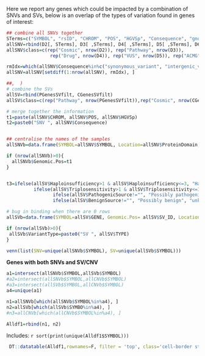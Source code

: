 
Here we report any genes which could be impacted by a combination of SNVs and SVs, below is an overlap of the types of variation found in genes of interest:

```r

## combine all SNVs together
STerms=c("SYMBOL", "rsID", "CHROM", "POS", "HGVSp", "Consequence", "gnomAD.AF", "ClinVar.Sig","ClinVar.Disease", "ProteinDomain", "CancerGeneCensus.Tier","CancerMutationCensus.Tier")
allSNV=rbind(D2[, STerms], D3[ ,STerms], D4[ ,STerms], D5[ ,STerms], D6[ ,STerms])
allSNV$class=c(rep("Cosmic", nrow(D2)), rep("Pathway", nrow(D3)),
                rep("Drug", nrow(D4)), rep("VUS", nrow(D5)), rep("ACMG", nrow(D6)))

rmIdx=which(allSNV$Consequence%in%c("synonymous_variant", "intergenic_variant"))
allSNV=allSNV[setdiff(1:nrow(allSNV), rmIdx), ]

##,  )
# combine the SVs
allSV=rbind(PGenesSVfilt, CGenesSVfilt)
allSV$class=c(rep("Pathway", nrow(PGenesSVfilt)),rep("Cosmic", nrow(CGenesSVfilt)))

# merge together the information
t1=paste(allSNV$CHROM, allSNV$POS, allSNV$HGVSp)
t2=paste0("SNV ", allSNV$Consequence)


## centralise the names of the samples
allSNVb=data.frame(SYMBOL=allSNV$SYMBOL, Location=allSNV$ProteinDomain, PopFreq=allSNV$gnomAD.AF, VariantType=t2,Pathogenicity=allSNV$ClinVar.Sig, Disease=allSNV$ClinVar.Disease, VariantCategory=allSNV$class)

if (nrow(allSNVb)>0){
  allSNVb$Genomic.Pos=t1
}


t3=ifelse(allSV$Haploinsufficiency>1 & allSV$Haploinsufficiency<=3, "Haploinsufficient", 
          ifelse(allSV$Triplosensitivity>1 & allSV$Triplosensitivity<=3, "Triplosensitive", 
                 ifelse(allSV$PathogenicSource!="", "Possibly pathogenic", 
                 ifelse(allSV$BenignSource!="", "Possibly benign", "unknown"))))

# bug in binding when there are 0 rows
allSVb=data.frame(SYMBOL=allSV$GENE, Genomic.Pos= allSV$SV_ID, Location=allSV$Location, PopFreq=allSV$`Pop Freq`, Pathogenicity=t3,   Disease=allSV$OMIM, VariantCategory=allSV$class)

if (nrow(allSVb)>0){
 allSVb$VariantType=paste0("SV ", allSV$TYPE)
}

venn(list(SNV=unique(allSNVb$SYMBOL), SV=unique(allSVb$SYMBOL)))
```

**Genes with both SNVs and SV/CNV**

```r
a1=intersect(allSNVb$SYMBOL,allSVb$SYMBOL)
#a2=intersect(allSNVb$SYMBOL,allCNVb$SYMBOL)
#a3=intersect(allSVb$SYMBOL,allCNVb$SYMBOL)
a4=unique(a1)

n1=allSNVb[which(allSNVb$SYMBOL%in%a4), ]
n2=allSVb[which(allSVb$SYMBO%in%a4), ]
#n3=allCNVb[which(allCNVb$SYMBOL%in%a4), ]

Alldf1=rbind(n1, n2)

``` 
 
Includes: `r sort(print(unique(Alldf1$SYMBOL)))`
 
```r
 DT::datatable(Alldf1,rownames=F, filter = 'top', class='cell-border stripe',extensions="Buttons", options=list(dom="Bfrtip",scoller = TRUE, pageLength = 5,  buttons=c(I('colvis'),'csv', 'excel')))
```

